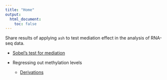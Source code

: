 ```yaml
---
title: "Home"
output:
  html_document:
    toc: false
---
```


Share results of applying `ash` to test mediation effect in the analysis of RNA-seq data.



* [Sobel's test for mediation](sobeltest.html)

* Regressing out methylation levels
    * [Derivations](covariateTest.pdf)
    



